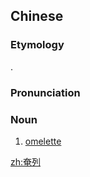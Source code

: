==Chinese==
{{zh-forms|gloss=-|alt=唵列}}

===Etymology===
{{bor|yue|en|omelette}}.

===Pronunciation===
{{zh-pron
|c=am1 lit6
|ca=zh-yue-奄列.ogg
|cat=n
}}

===Noun===
{{zh-noun}}

# {{lb|zh|Cantonese}} [[omelette]]

{{zh-cat|Foods}}

[[zh:奄列]]